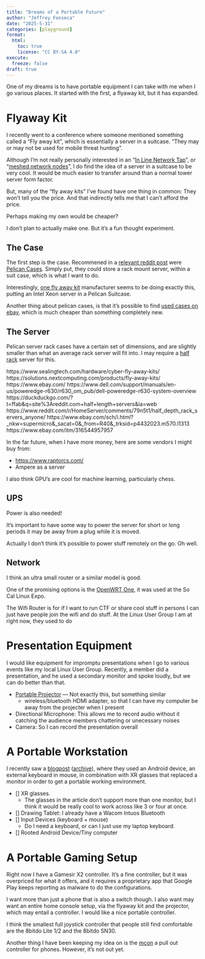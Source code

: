 ```yaml
---
title: "Dreams of a Portable Future"
author: "Jeffrey Fonseca"
date: "2025-5-31"
categories: [playground]
format: 
  html:
    toc: true
    license: "CC BY-SA 4.0"
execute:
  freeze: false
draft: true
---
```



One of my dreams is to have portable equipment I can take with me when I go various places. It started with the first, a flyaway kit, but it has expanded.

# Flyaway Kit

I recently went to a conference where someone mentioned something called a "Fly away kit", which is essentially a server in a suitcase. "They may or may not be used for mobile threat hunting". 

Although I'm not really personally interested in an "[In Line Network Tap](https://solutions.nextcomputing.com/products/fly-away-kits/)", or "[meshed network nodes](meshed network nodes)", I do find the idea of a server in a suitcase to be very cool. It would be much easier to transfer around than a normal tower server form factor.

But, many of the "fly away kits" I've found have one thing in common: They won't tell you the price. And that indirectly tells me that I can't afford the price. 

Perhaps making my own would be cheaper? 

I don't plan to actually make one. But it's a fun thought experiment.

## The Case

The first step is the case. Recommened in a [relevant reddit post](https://www.reddit.com/r/homelab/comments/zog6n4/the_suitcase_server_project/
) were [Pelican Cases](https://business.pelican.com/discover/rack-mount-server-cases). Simply put, they could store a rack mount server, within a suit case, which is what I want to do.

Interestingly, [one fly away kit](https://www.forescout.com/products/flyaway-kit/) manufacturer seems to be doing exactly this, putting an Intel Xeon server in a Pelican Suitcase.

Another thing about pelican cases, is that it's possible to find [used cases on ebay](https://www.ebay.com/sch/i.html?_nkw=pelican+rack&_sacat=0&_from=R40&_trksid=m570.l1313), which is much cheaper than something completely new. 

## The Server

Pelican server rack cases have a certain set of dimensions, and are slightly smaller than what an average rack server will fit into.  I may require a [half rack](https://en.wikipedia.org/wiki/Rack_unit#Half-rack_configurations) server for this.



https://www.sealingtech.com/hardware/cyber-fly-away-kits/
https://solutions.nextcomputing.com/products/fly-away-kits/
https://www.ebay.com/
https://www.dell.com/support/manuals/en-us/poweredge-r630/r630_om_pub/dell-poweredge-r630-system-overview
https://duckduckgo.com/?t=ffab&q=site%3Areddit.com+half+length+servers&ia=web
https://www.reddit.com/r/HomeServer/comments/79n5t1/half_depth_rack_servers_anyone/
https://www.ebay.com/sch/i.html?_nkw=supermicro&_sacat=0&_from=R40&_trksid=p4432023.m570.l1313
https://www.ebay.com/itm/316544957957


In the far future, when I have more money, here are some vendors I might buy from:

* <https://www.raptorcs.com/>
* Ampere as a server

I also think GPU's are cool for machine learning, particularly chess.

## UPS

Power is also needed!

It's important to have some way to power the server for short or long periods it may be away from a plug while it is moved. 

Actually I don't think it's possible to power stuff remotely on the go. Oh well.

## Network

I think an ultra small router or a similar model is good.

One of the promising options is the [OpenWRT One](https://openwrt.org/toh/openwrt/one), it was used at the So Cal Linux Expo. 

The Wifi Router is for if I want to run CTF or share cool stuff in persons I can just have people join the wifi and do stuff. At the Linux User Group I am at right now, they used to do 


# Presentation Equipment

I would like equipment for impromptu presentations when I go to various events like my local Linux User Group. Recently, a member did a presentation, and he used a secondary monitor and spoke loudly, but we can do better than that. 


* [Portable Projector](https://www.amazon.com/TMY-Projector-Supported-Projection-Compatible/dp/B082F13J55) — Not exactly this, but something similar
  * wireless/bluetooth HDMI adapter, so that I can have my computer be away from the projecter when I present
* Directional Microphone: This allows me to record audio without it catching the audience members chattering or unecessary noises
* Camera: So I can record the presentation overall


# A Portable Workstation

I recently saw a [blogpost](https://holdtherobot.com/blog/2025/05/11/linux-on-android-with-ar-glasses/) ([archive](https://web.archive.org/web/20250526172436/https://holdtherobot.com/blog/2025/05/11/linux-on-android-with-ar-glasses/)), where they used an Android device, an external keyboard in mouse, in combination with XR glasses that replaced a monitor in order to get a portable working environment. 


- [] XR glasses. 
  - The glasses in the article don't support more than one monitor, but I think it would be really cool to work across like 3 or four at once. 
- [] Drawing Tablet: I already have a Wacom Intuos Bluetooth
- [] Input Devices (keyboard + mouse)
  - Do I need a keyboard, or can I just use my laptop keyboard.  
- [] Rooted Android Device/Tiny computer

# A Portable Gaming Setup

Right now I have a Gamesir X2 controller. It's a fine controller, but it was overpriced for what it offers, and it requires a proprietary app that Google Play keeps reporting as malware to do the configurations. 

I want more than just a phone that is also a switch though. I also want may want an entire home console setup, via the flyaway kit and the projector, which may entail a controller. I would like a nice portable controller. 

I think the smallest full joystick controller that people still find comfortable are the 8bitdo Lite 1/2 and the 8bitdo SN30. 

Another thing I have been keeping my idea on is the [mcon](https://www.kickstarter.com/projects/ohsnapofficial/mcon-the-switchblade-of-mobile-controllers-by-ohsnap) a pull out controller for phones. However, it's not out yet.

